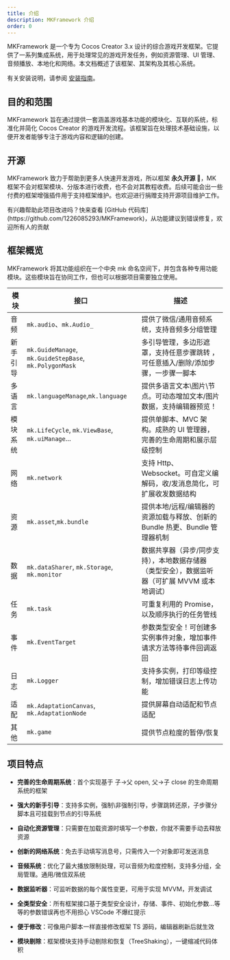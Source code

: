 ```yaml
---
title: 介绍
description: MKFramework 介绍
order: 0
---
```


MKFramework 是一个专为 Cocos Creator 3.x 设计的综合游戏开发框架。它提供了一系列集成系统，用于处理常见的游戏开发任务，例如资源管理、UI 管理、音频播放、本地化和网络。本文档概述了该框架、其架构及其核心系统。

有关安装说明，请参阅 [安装指南](/docs/getting-started/install)。

## 目的和范围

MKFramework 旨在通过提供一套涵盖游戏基本功能的模块化、互联的系统，标准化并简化 Cocos Creator 的游戏开发流程。该框架旨在处理技术基础设施，以便开发者能够专注于游戏内容和逻辑的创建。

## 开源

MKFramework 致力于帮助到更多人快速开发游戏，所以框架 **永久开源 🎉**，MK 框架不会对框架模块、分版本进行收费，也不会对其教程收费。后续可能会出一些付费的框架增强插件用于支持框架维护。也欢迎进行捐赠支持开源项目维护工作。

<Note title="贡献">
    有兴趣帮助此项目改进吗？快来查看 [GitHub
    代码库](https://github.com/1226085293/MKFramework)，从功能建议到错误修复，欢迎所有人的贡献
</Note>

## 框架概览

MKFramework 将其功能组织在一个中央 mk 命名空间下，并包含各种专用功能模块。这些模块旨在协同工作，但也可以根据项目需要独立使用。

| **模块** | **接口**                                               | **描述**                                                                                      |
| -------- | ------------------------------------------------------ | --------------------------------------------------------------------------------------------- |
| 音频     | `mk.audio`、`mk.Audio_`                                | 提供了微信/通用音频系统，支持音频多分组管理                                                   |
| 新手引导 | `mk.GuideManage`, `mk.GuideStepBase`, `mk.PolygonMask` | 多引导管理，多边形遮罩，支持任意步骤跳转 ，可任意插入/删除/添加步骤，一步骤一脚本             |
| 多语言   | `mk.languageManage`,`mk.language`                      | 提供多语言文本\图片\节点。可动态增加文本/图片数据，支持编辑器预览！                           |
| 模块系统 | `mk.LifeCycle`, `mk.ViewBase`, `mk.uiManage`...        | 提供单脚本、MVC 架构。成熟的 UI 管理器，完善的生命周期和展示层级控制                          |
| 网络     | `mk.network`                                           | 支持 Http、Websocket。可自定义编解码，收/发消息简化，可扩展收发数据结构                       |
| 资源     | `mk.asset`,`mk.bundle`                                 | 提供本地/远程/编辑器的资源加载与释放、创新的 Bundle 热更、Bundle 管理器机制                   |
| 数据     | `mk.dataSharer`, `mk.Storage`, `mk.monitor`            | 数据共享器（异步/同步支持），本地数据存储器（类型安全），数据监听器（可扩展 MVVM 或本地调试） |
| 任务     | `mk.task`                                              | 可重复利用的 Promise，以及顺序执行的任务管线                                                  |
| 事件     | `mk.EventTarget`                                       | 参数类型安全！可创建多实例事件对象，增加事件请求方法等待事件回调返回                          |
| 日志     | `mk.Logger`                                            | 支持多实例，打印等级控制，增加错误日志上传功能                                                |
| 适配     | `mk.AdaptationCanvas`, `mk.AdaptationNode`             | 提供屏幕自动适配和节点适配                                                                    |
| 其他     | `mk.game`                                              | 提供节点粒度的暂停/恢复                                                                       |

## 项目特点

-   **完善的生命周期系统**：首个实现基于 子->父 open, 父->子 close 的生命周期系统的框架

-   **强大的新手引导**：支持多实例，强制\非强制引导，步骤跳转还原，子步骤分脚本且可挂载到节点的引导系统

-   **自动化资源管理**：只需要在加载资源时填写一个参数，你就不需要手动去释放资源

-   **创新的网络系统**：免去手动填写消息号，只需传入一个对象即可发送消息

-   **音频系统**：优化了最大播放限制处理，可以音频为粒度控制，支持多分组，全局管理。通用/微信双系统

-   **数据监听器**：可监听数据的每个属性变更，可用于实现 MVVM，开发调试

-   **全类型安全**：所有框架接口基于类型安全设计，存储、事件、初始化参数...等等的参数错误再也不用担心 VSCode 不爆红提示

-   **便于修改**：可像用户脚本一样直接修改框架 TS 源码，编辑器刷新后就生效

-   **模块剔除**：框架模块支持手动剔除和恢复（TreeShaking），一键缩减代码体积
